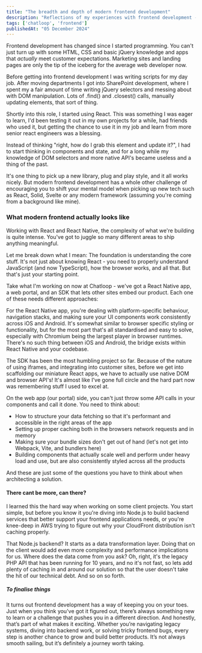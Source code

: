 ```yaml
---
title: "The breadth and depth of modern frontend development"
description: "Reflections of my experiences with frontend development - a thought dump"
tags: ['chatloop', 'frontend']
publishedAt: "05 December 2024"
---
```


Frontend development has changed since I started programming. You can't just turn up with some HTML, CSS and basic jQuery knowledge and apps that *actually* meet customer expectations. Marketing sites and landing pages are only the tip of the iceberg for the average web developer now.

Before getting into frontend development I was writing scripts for my day job. After moving departments I got into SharePoint development, where I spent my a fair amount of time writing jQuery selectors and messing about with DOM manipulation. Lots of .find() and .closest() calls, manually updating elements, that sort of thing.

Shortly into this role, I started using React. This was something I was eager to learn, I'd been testing it out in my own projects for a while, had friends who used it, but getting the chance to use it in my job and learn from more senior react engineers was a blessing. 

Instead of thinking "right, how do I grab this element and update it?", I had to start thinking in components and state, and for a long while my knowledge of DOM selectors and more native API's became useless and a thing of the past.

It's one thing to pick up a new library, plug and play style, and it all works nicely. But modern frontend development has a whole other challenge of encouraging you to shift your mental model when picking up new tech such as React, Solid, Svelte or any modern framework (assuming you're coming from a background like mine).

<h3 class="text-primary text-xl font-medium pt-6 mb-4">What modern frontend actually looks like</h3>

Working with React and React Native, the complexity of what we're building is quite intense. You've got to juggle so many different areas to ship anything meaningful.

Let me break down what I mean:
The foundation is understanding the core stuff. It's not just about knowing React - you need to properly understand JavaScript (and now TypeScript), how the browser works, and all that. But that's just your starting point.

Take what I'm working on now at Chatloop - we've got a React Native app, a web portal, and an SDK that lets other sites embed our product. Each one of these needs different approaches:

For the React Native app, you're dealing with platform-specific behaviour, navigation stacks, and making sure your UI components work consistently across iOS and Android. It's somewhat similar to browser specific styling or functionality, but for the most part that's all standardised and easy to solve, especially with Chromium being the largest player in browser runtimes. There's no such thing between iOS and Android, the bridge exists within React Native and your codebase.

The SDK has been the most humbling project so far. Because of the nature of using iframes, and integrating into customer sites, before we get into scaffolding our miniature React apps, we have to actually use native DOM and browser API's! It's almost like I've gone full circle and the hard part now was remembering stuff I used to excel at.

On the web app (our portal) side, you can't just throw some API calls in your components and call it done. You need to think about:
* How to structure your data fetching so that it's performant and accessible in the right areas of the app
* Setting up proper caching both in the browsers network requests and in memory
* Making sure your bundle sizes don't get out of hand (let's not get into Webpack, Vite, and bundlers here)
* Building components that actually scale well and perform under heavy load and use, but are also consistently styled across all the products

And these are just some of the questions you have to think about when architecting a solution.

<h4 class="text-primary text-xl font-medium pt-6 mb-4">There cant be more, can there?</h4>

I learned this the hard way when working on some client projects. You start simple, but before you know it you're diving into Node.js to build backend services that better support your frontend applications needs, or you're knee-deep in AWS trying to figure out why your CloudFront distribution isn't caching properly.

That Node.js backend? It starts as a data transformation layer. Doing that on the client would add even more complexity and performance implications for us. Where does the data come from you ask? Oh, right, it's the legacy PHP API that has been running for 10 years, and no it's not fast, so lets add plenty of caching in and around our solution so that the user doesn't take the hit of our technical debt. And so on so forth.

<h5 class="text-primary text-xl font-medium pt-6 mb-4">To finalise things</h5>

It turns out frontend development has a way of keeping you on your toes. Just when you think you've got it figured out, there’s always something new to learn or a challenge that pushes you in a different direction. And honestly, that’s part of what makes it exciting. Whether you’re navigating legacy systems, diving into backend work, or solving tricky frontend bugs, every step is another chance to grow and build better products. It’s not always smooth sailing, but it’s definitely a journey worth taking.

